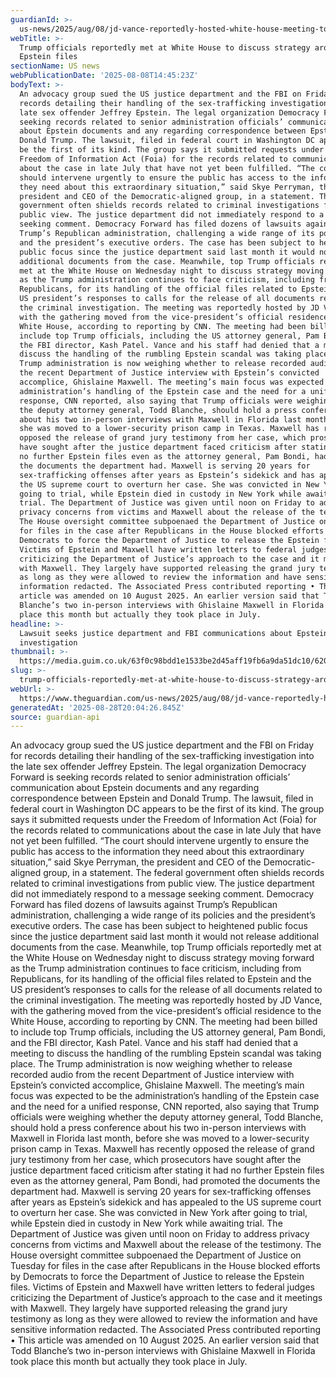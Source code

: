 ```yaml
---
guardianId: >-
  us-news/2025/aug/08/jd-vance-reportedly-hosted-white-house-meeting-to-discuss-strategy-around-epstein-files
webTitle: >-
  Trump officials reportedly met at White House to discuss strategy around
  Epstein files
sectionName: US news
webPublicationDate: '2025-08-08T14:45:23Z'
bodyText: >-
  An advocacy group sued the US justice department and the FBI on Friday for
  records detailing their handling of the sex-trafficking investigation into the
  late sex offender Jeffrey Epstein. The legal organization Democracy Forward is
  seeking records related to senior administration officials’ communication
  about Epstein documents and any regarding correspondence between Epstein and
  Donald Trump. The lawsuit, filed in federal court in Washington DC appears to
  be the first of its kind. The group says it submitted requests under the
  Freedom of Information Act (Foia) for the records related to communications
  about the case in late July that have not yet been fulfilled. “The court
  should intervene urgently to ensure the public has access to the information
  they need about this extraordinary situation,” said Skye Perryman, the
  president and CEO of the Democratic-aligned group, in a statement. The federal
  government often shields records related to criminal investigations from
  public view. The justice department did not immediately respond to a message
  seeking comment. Democracy Forward has filed dozens of lawsuits against
  Trump’s Republican administration, challenging a wide range of its policies
  and the president’s executive orders. The case has been subject to heightened
  public focus since the justice department said last month it would not release
  additional documents from the case. Meanwhile, top Trump officials reportedly
  met at the White House on Wednesday night to discuss strategy moving forward
  as the Trump administration continues to face criticism, including from
  Republicans, for its handling of the official files related to Epstein and the
  US president’s responses to calls for the release of all documents related to
  the criminal investigation. The meeting was reportedly hosted by JD Vance,
  with the gathering moved from the vice-president’s official residence to the
  White House, according to reporting by CNN. The meeting had been billed to
  include top Trump officials, including the US attorney general, Pam Bondi, and
  the FBI director, Kash Patel. Vance and his staff had denied that a meeting to
  discuss the handling of the rumbling Epstein scandal was taking place. The
  Trump administration is now weighing whether to release recorded audio from
  the recent Department of Justice interview with Epstein’s convicted
  accomplice, Ghislaine Maxwell. The meeting’s main focus was expected to be the
  administration’s handling of the Epstein case and the need for a unified
  response, CNN reported, also saying that Trump officials were weighing whether
  the deputy attorney general, Todd Blanche, should hold a press conference
  about his two in-person interviews with Maxwell in Florida last month, before
  she was moved to a lower-security prison camp in Texas. Maxwell has recently
  opposed the release of grand jury testimony from her case, which prosecutors
  have sought after the justice department faced criticism after stating it had
  no further Epstein files even as the attorney general, Pam Bondi, had promoted
  the documents the department had. Maxwell is serving 20 years for
  sex-trafficking offenses after years as Epstein’s sidekick and has appealed to
  the US supreme court to overturn her case. She was convicted in New York after
  going to trial, while Epstein died in custody in New York while awaiting
  trial. The Department of Justice was given until noon on Friday to address
  privacy concerns from victims and Maxwell about the release of the testimony.
  The House oversight committee subpoenaed the Department of Justice on Tuesday
  for files in the case after Republicans in the House blocked efforts by
  Democrats to force the Department of Justice to release the Epstein files.
  Victims of Epstein and Maxwell have written letters to federal judges
  criticizing the Department of Justice’s approach to the case and it meetings
  with Maxwell. They largely have supported releasing the grand jury testimony
  as long as they were allowed to review the information and have sensitive
  information redacted. The Associated Press contributed reporting • This
  article was amended on 10 August 2025. An earlier version said that Todd
  Blanche’s two in-person interviews with Ghislaine Maxwell in Florida took
  place this month but actually they took place in July.
headline: >-
  Lawsuit seeks justice department and FBI communications about Epstein
  investigation
thumbnail: >-
  https://media.guim.co.uk/63f0c98bdd1e1533be2d45aff19fb6a9da51dc10/620_545_3834_3068/500.jpg
slug: >-
  trump-officials-reportedly-met-at-white-house-to-discuss-strategy-around-epstein-files
webUrl: >-
  https://www.theguardian.com/us-news/2025/aug/08/jd-vance-reportedly-hosted-white-house-meeting-to-discuss-strategy-around-epstein-files
generatedAt: '2025-08-28T20:04:26.845Z'
source: guardian-api
---
```

An advocacy group sued the US justice department and the FBI on Friday for records detailing their handling of the sex-trafficking investigation into the late sex offender Jeffrey Epstein. The legal organization Democracy Forward is seeking records related to senior administration officials’ communication about Epstein documents and any regarding correspondence between Epstein and Donald Trump. The lawsuit, filed in federal court in Washington DC appears to be the first of its kind. The group says it submitted requests under the Freedom of Information Act (Foia) for the records related to communications about the case in late July that have not yet been fulfilled. “The court should intervene urgently to ensure the public has access to the information they need about this extraordinary situation,” said Skye Perryman, the president and CEO of the Democratic-aligned group, in a statement. The federal government often shields records related to criminal investigations from public view. The justice department did not immediately respond to a message seeking comment. Democracy Forward has filed dozens of lawsuits against Trump’s Republican administration, challenging a wide range of its policies and the president’s executive orders. The case has been subject to heightened public focus since the justice department said last month it would not release additional documents from the case. Meanwhile, top Trump officials reportedly met at the White House on Wednesday night to discuss strategy moving forward as the Trump administration continues to face criticism, including from Republicans, for its handling of the official files related to Epstein and the US president’s responses to calls for the release of all documents related to the criminal investigation. The meeting was reportedly hosted by JD Vance, with the gathering moved from the vice-president’s official residence to the White House, according to reporting by CNN. The meeting had been billed to include top Trump officials, including the US attorney general, Pam Bondi, and the FBI director, Kash Patel. Vance and his staff had denied that a meeting to discuss the handling of the rumbling Epstein scandal was taking place. The Trump administration is now weighing whether to release recorded audio from the recent Department of Justice interview with Epstein’s convicted accomplice, Ghislaine Maxwell. The meeting’s main focus was expected to be the administration’s handling of the Epstein case and the need for a unified response, CNN reported, also saying that Trump officials were weighing whether the deputy attorney general, Todd Blanche, should hold a press conference about his two in-person interviews with Maxwell in Florida last month, before she was moved to a lower-security prison camp in Texas. Maxwell has recently opposed the release of grand jury testimony from her case, which prosecutors have sought after the justice department faced criticism after stating it had no further Epstein files even as the attorney general, Pam Bondi, had promoted the documents the department had. Maxwell is serving 20 years for sex-trafficking offenses after years as Epstein’s sidekick and has appealed to the US supreme court to overturn her case. She was convicted in New York after going to trial, while Epstein died in custody in New York while awaiting trial. The Department of Justice was given until noon on Friday to address privacy concerns from victims and Maxwell about the release of the testimony. The House oversight committee subpoenaed the Department of Justice on Tuesday for files in the case after Republicans in the House blocked efforts by Democrats to force the Department of Justice to release the Epstein files. Victims of Epstein and Maxwell have written letters to federal judges criticizing the Department of Justice’s approach to the case and it meetings with Maxwell. They largely have supported releasing the grand jury testimony as long as they were allowed to review the information and have sensitive information redacted. The Associated Press contributed reporting • This article was amended on 10 August 2025. An earlier version said that Todd Blanche’s two in-person interviews with Ghislaine Maxwell in Florida took place this month but actually they took place in July.
